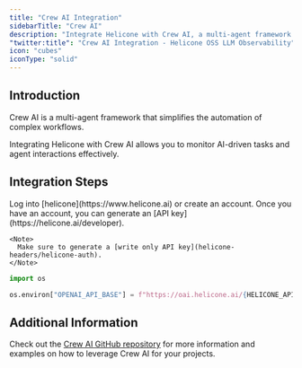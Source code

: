 ```yaml
---
title: "Crew AI Integration"
sidebarTitle: "Crew AI"
description: "Integrate Helicone with Crew AI, a multi-agent framework for automating complex workflows. Monitor AI-driven tasks and agent interactions for real use cases."
"twitter:title": "Crew AI Integration - Helicone OSS LLM Observability"
icon: "cubes"
iconType: "solid"
---
```


## Introduction

Crew AI is a multi-agent framework that simplifies the automation of complex workflows.

Integrating Helicone with Crew AI allows you to monitor AI-driven tasks and agent interactions effectively.

## Integration Steps

<Steps>
  <Step title="Create an account + Generate an API Key">
    Log into [helicone](https://www.helicone.ai) or create an account. Once you have an account, you
    can generate an [API key](https://helicone.ai/developer).

    <Note>
      Make sure to generate a [write only API key](helicone-headers/helicone-auth).
    </Note>

  </Step>
  <Step title="Set OPENAI_BASE_URL as an environment variable">

  <CodeGroup>

```python example.py
import os

os.environ["OPENAI_API_BASE"] = f"https://oai.helicone.ai/{HELICONE_API_KEY}/v1"
```

</CodeGroup>

  </Step>

</Steps>

## Additional Information

Check out the [Crew AI GitHub repository](https://github.com/joaomdmoura/crewAI) for more information and examples on how to leverage Crew AI for your projects.
